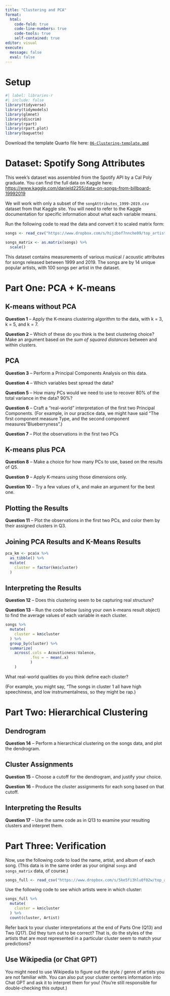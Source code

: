 ```yaml
---
title: "Clustering and PCA"
format: 
  html:
    code-fold: true
    code-line-numbers: true
    code-tools: true
    self-contained: true
editor: visual
execute:
  message: false
  eval: false
---
```


# Setup

```r
#| label: libraries-r
#| include: false
library(tidyverse)
library(tidymodels)
library(glmnet)
library(discrim)
library(rpart)
library(rpart.plot)
library(baguette)
```

Download the template Quarto file here: [`06-Clustering-template.qmd`](06-Clustering-template.qmd)

# Dataset: Spotify Song Attributes

This week's dataset was assembled from the Spotify API by a Cal Poly graduate. You can find the full data on Kaggle here: <https://www.kaggle.com/danield2255/data-on-songs-from-billboard-19992019>

We will work with only a subset of the `songAttributes_1999-2019.csv` dataset from that Kaggle site. You will need to refer to the Kaggle documentation for specific information about what each variable means.

Run the following code to read the data and convert it to scaled matrix form:

```r
songs <- read_csv("https://www.dropbox.com/s/hijzbof7nnche09/top_artists_spotify-no_labels.csv?dl=1")

songs_matrix <- as.matrix(songs) %>% 
  scale()
```

This dataset contains measurements of various musical / acoustic attributes for songs released between 1999 and 2019. The songs are by 14 unique popular artists, with 100 songs per artist in the dataset.

# Part One: PCA + K-means

## K-means without PCA

**Question 1** -- Apply the K-means clustering algorithm to the data, with k = 3, k = 5, and k = 7.

**Question 2** -- Which of these do you think is the best clustering choice? Make an argument based on the *sum of squared distances* between and within clusters.

## PCA

**Question 3** -- Perform a Principal Components Analysis on this data.

**Question 4** -- Which variables best spread the data?

**Question 5** -- How many PCs would we need to use to recover 80% of the total variance in the data? 90%?

**Question 6** -- Craft a "real-world" interpretation of the first two Principal Components. (For example, in our practice data, we might have said "The first component measure Type, and the second component measures"Blueberryness".)

**Question 7** -- Plot the observations in the first two PCs

## K-means plus PCA

**Question 8** -- Make a choice for how many PCs to use, based on the results of Q5.

**Question 9** -- Apply K-means using those dimensions only.

**Question 10** -- Try a few values of k, and make an argument for the best one.

## Plotting the Results

**Question 11** -- Plot the observations in the first two PCs, and color them by their assigned clusters in Q3.

::: callout-tip
# Joining PCA Results and K-Means Results

```r
pca_km <- pca$x %>%
  as_tibble() %>%
  mutate(
    cluster = factor(km$cluster)
  )
```
:::

## Interpreting the Results

**Question 12** -- Does this clustering seem to be capturing real structure?

**Question 13** -- Run the code below (using your own k-means result object) to find the average values of each variable in each cluster.

```r
songs %>%
  mutate(
    cluster = km$cluster
  ) %>%
  group_by(cluster) %>%
  summarize(
    across(.cols = Acousticness:Valence, 
           .fns = ~ mean(.x)
           )
    )
```

What real-world qualities do you think define each cluster?

(For example, you might say, "The songs in cluster 1 all have high speechiness, and low instrumentalness, so they might be rap.)

# Part Two: Hierarchical Clustering

## Dendrogram

**Question 14** -- Perform a hierarchical clustering on the songs data, and plot the dendrogram.

## Cluster Assignments

**Question 15** -- Choose a cutoff for the dendrogram, and justify your choice.

**Question 16** -- Produce the cluster assignments for each song based on that cutoff.

## Interpreting the Results

**Question 17** -- Use the same code as in Q13 to examine your resulting clusters and interpret them.

# Part Three: Verification

Now, use the following code to load the name, artist, and album of each song. (This data is in the same order as your original `songs` and `songs_matrix` data, of course.)

```r
songs_full <- read_csv("https://www.dropbox.com/s/5ke5fi3hlu0f02w/top_artists_spotify.csv?dl=1")
```

Use the following code to see which artists were in which cluster:

```r
songs_full %>%
  mutate(
    cluster = km$cluster
  ) %>%
  count(cluster, Artist)
```

Refer back to your cluster interpretations at the end of Parts One (Q13) and Two (Q17). Did they turn out to be correct? That is, do the styles of the artists that are most represented in a particular cluster seem to match your predictions?

::: callout-tip
# Use Wikipedia (or Chat GPT)

You might need to use Wikipedia to figure out the style / genre of artists you are not familiar with. You can also put your cluster centers information into Chat GPT and ask it to interpret them for you! (You're still responsible for double-checking this output.)
:::
